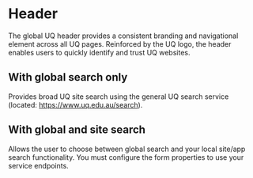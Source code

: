 
# Header

The global UQ header provides a consistent branding and navigational element across all UQ pages. Reinforced by the UQ logo, the header enables users to quickly identify and trust UQ websites.

## With global search only

Provides broad UQ site search using the general UQ search service
(located: https://www.uq.edu.au/search).

<Canvas withSource="none" withToolbar>
  <Story height={500} id="components-header--header-no-local-search" />
</Canvas>

## With global and site search

Allows the user to choose between global search and your local site/app search
functionality. You must configure the form properties to use your service
endpoints.

<Canvas withSource="none" withToolbar>
  <Story height={500} id="components-header--header" />
</Canvas>
